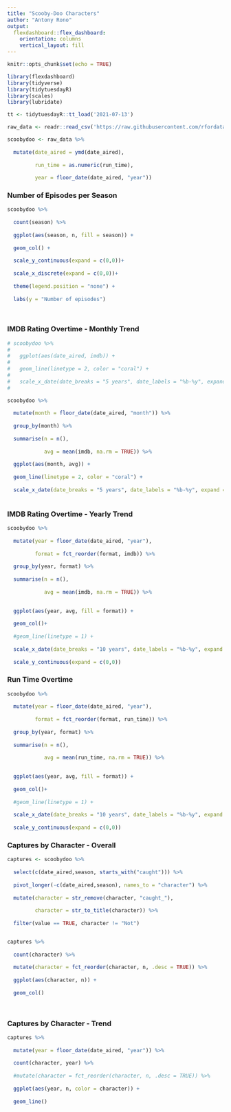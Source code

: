 ```yaml
---
title: "Scooby-Doo Characters"
author: "Antony Rono"
output: 
  flexdashboard::flex_dashboard:
    orientation: columns
    vertical_layout: fill
---
```


```r

knitr::opts_chunk$set(echo = TRUE)

library(flexdashboard)
library(tidyverse)
library(tidytuesdayR)
library(scales)
library(lubridate)
```


```r

tt <- tidytuesdayR::tt_load('2021-07-13')

raw_data <- readr::read_csv('https://raw.githubusercontent.com/rfordatascience/tidytuesday/master/data/2021/2021-07-13/scoobydoo.csv', na = c("NULL", "", NA))


```

```r

scoobydoo <- raw_data %>% 
  
  mutate(date_aired = ymd(date_aired),
         
         run_time = as.numeric(run_time),
         
         year = floor_date(date_aired, "year"))

```


### Number of Episodes per Season

```r

scoobydoo %>% 
  
  count(season) %>% 
  
  ggplot(aes(season, n, fill = season)) +
  
  geom_col() +
  
  scale_y_continuous(expand = c(0,0))+
  
  scale_x_discrete(expand = c(0,0))+
  
  theme(legend.position = "none") +
  
  labs(y = "Number of episodes")

  
```


### IMDB Rating Overtime - Monthly Trend

```r

# scoobydoo %>% 
#   
#   ggplot(aes(date_aired, imdb)) +
#   
#   geom_line(linetype = 2, color = "coral") +
#   
#   scale_x_date(date_breaks = "5 years", date_labels = "%b-%y", expand = c(0,0))
# 

scoobydoo %>% 
  
  mutate(month = floor_date(date_aired, "month")) %>% 
  
  group_by(month) %>% 
  
  summarise(n = n(),
            
            avg = mean(imdb, na.rm = TRUE)) %>% 
  
  ggplot(aes(month, avg)) +
  
  geom_line(linetype = 2, color = "coral") +
  
  scale_x_date(date_breaks = "5 years", date_labels = "%b-%y", expand = c(0,0))
  

```

### IMDB Rating Overtime - Yearly Trend

```r

scoobydoo %>% 
  
  mutate(year = floor_date(date_aired, "year"),
         
         format = fct_reorder(format, imdb)) %>% 
  
  group_by(year, format) %>% 
  
  summarise(n = n(),
            
            avg = mean(imdb, na.rm = TRUE)) %>% 

  
  ggplot(aes(year, avg, fill = format)) +
  
  geom_col()+
  
  #geom_line(linetype = 1) +
  
  scale_x_date(date_breaks = "10 years", date_labels = "%b-%y", expand = c(0,0)) +
  
  scale_y_continuous(expand = c(0,0))

```


### Run Time Overtime

```r

scoobydoo %>% 
  
  mutate(year = floor_date(date_aired, "year"),
         
         format = fct_reorder(format, run_time)) %>% 
  
  group_by(year, format) %>% 
  
  summarise(n = n(),
            
            avg = mean(run_time, na.rm = TRUE)) %>% 

  
  ggplot(aes(year, avg, fill = format)) +
  
  geom_col()+
  
  #geom_line(linetype = 1) +
  
  scale_x_date(date_breaks = "10 years", date_labels = "%b-%y", expand = c(0,0)) +
  
  scale_y_continuous(expand = c(0,0))

```

### Captures by Character - Overall

```r

captures <- scoobydoo %>% 
  
  select(c(date_aired,season, starts_with("caught"))) %>% 
  
  pivot_longer(-c(date_aired,season), names_to = "character") %>% 
  
  mutate(character = str_remove(character, "caught_"),
         
         character = str_to_title(character)) %>% 
  
  filter(value == TRUE, character != "Not") 


captures %>% 
  
  count(character) %>% 
  
  mutate(character = fct_reorder(character, n, .desc = TRUE)) %>% 
  
  ggplot(aes(character, n)) +
  
  geom_col()
  
  

```

### Captures by Character - Trend

```r

captures %>% 
  
  mutate(year = floor_date(date_aired, "year")) %>% 
  
  count(character, year) %>% 
  
  #mutate(character = fct_reorder(character, n, .desc = TRUE)) %>% 
  
  ggplot(aes(year, n, color = character)) +
  
  geom_line()
  


```

